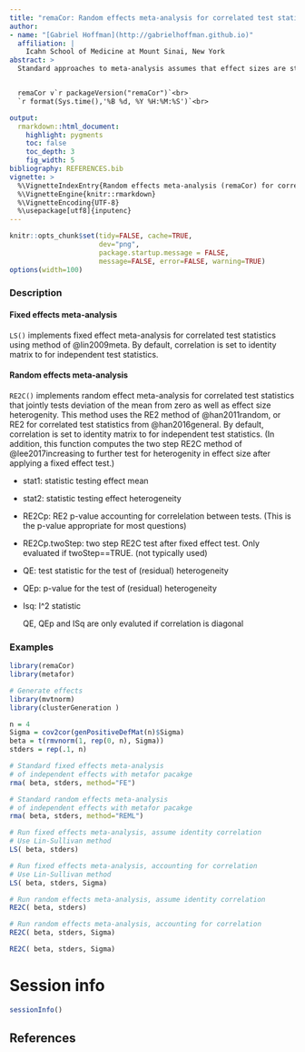 ```yaml
---
title: "remaCor: Random effects meta-analysis for correlated test statistics"
author:
- name: "[Gabriel Hoffman](http://gabrielhoffman.github.io)"
  affiliation: | 
    Icahn School of Medicine at Mount Sinai, New York
abstract: > 
  Standard approaches to meta-analysis assumes that effect sizes are statistically independent.  Here we provide methods for fixed and random effects meta-analysis when the correlation between effect sizes are known.


  remaCor v`r packageVersion("remaCor")`<br> 
  `r format(Sys.time(),'%B %d, %Y %H:%M:%S')`<br>  

output:
  rmarkdown::html_document:
    highlight: pygments
    toc: false
    toc_depth: 3
    fig_width: 5
bibliography: REFERENCES.bib
vignette: >
  %\VignetteIndexEntry{Random effects meta-analysis (remaCor) for correlated test statistics}
  %\VignetteEngine{knitr::rmarkdown}
  %\VignetteEncoding{UTF-8}
  %\usepackage[utf8]{inputenc}
---
```


<!---
cd /Users/gabrielhoffman/workspace/repos
R
library('knitr')
rmarkdown::render('remaCor/vignettes/remaCor.Rmd')
--->

```r
knitr::opts_chunk$set(tidy=FALSE, cache=TRUE,
                      dev="png",
                      package.startup.message = FALSE,
                      message=FALSE, error=FALSE, warning=TRUE)
options(width=100)
```	


### Description
#### Fixed effects meta-analysis

`LS()` implements fixed effect meta-analysis for correlated test statistics using method of @lin2009meta.  By default, correlation is set to identity matrix to for independent test statistics.  

#### Random effects  meta-analysis

`RE2C()` implements random effect meta-analysis for correlated test statistics that jointly tests deviation of the mean from zero as well as effect size heterogenity.  This method uses the RE2 method of @han2011random, or RE2 for correlated test statistics from @han2016general.   By default, correlation is set to identity matrix to for independent test statistics.  (In addition, this function computes the two step RE2C method of @lee2017increasing to further test for heterogenity in effect size after applying a fixed effect test.)


  * stat1: statistic testing effect mean

  * stat2: statistic testing effect heterogeneity

  * RE2Cp: RE2 p-value accounting for correlelation between tests. (This is the p-value appropriate for most questions)

  * RE2Cp.twoStep: two step RE2C test after fixed effect test.
            Only evaluated if twoStep==TRUE.  (not typically used)

  * QE: test statistic for the test of (residual) heterogeneity

  * QEp: p-value for the test of (residual) heterogeneity

  * Isq: I^2 statistic

    QE, QEp and ISq are only evaluted if correlation is diagonal



### Examples
```r
library(remaCor)
library(metafor)

# Generate effects
library(mvtnorm)
library(clusterGeneration )

n = 4
Sigma = cov2cor(genPositiveDefMat(n)$Sigma)
beta = t(rmvnorm(1, rep(0, n), Sigma))
stders = rep(.1, n)

# Standard fixed effects meta-analysis
# of independent effects with metafor pacakge
rma( beta, stders, method="FE")

# Standard random effects meta-analysis
# of independent effects with metafor pacakge
rma( beta, stders, method="REML")

# Run fixed effects meta-analysis, assume identity correlation  
# Use Lin-Sullivan method
LS( beta, stders)

# Run fixed effects meta-analysis, accounting for correlation  
# Use Lin-Sullivan method
LS( beta, stders, Sigma)

# Run random effects meta-analysis, assume identity correlation  
RE2C( beta, stders)

# Run random effects meta-analysis, accounting for correlation 
RE2C( beta, stders, Sigma)
```

```r
RE2C( beta, stders, Sigma)
```





# Session info
```r
sessionInfo()
```

## References
